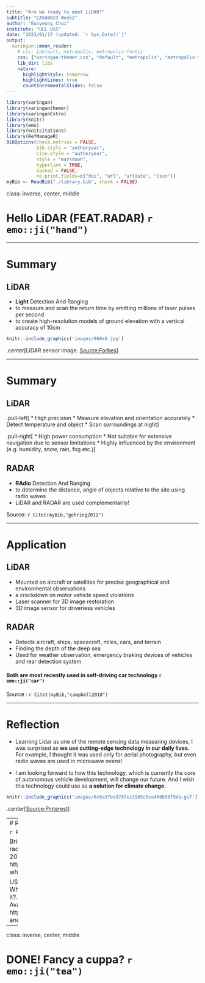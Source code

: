 ```yaml
---
title: "Are we ready to meet LiDAR?"
subtitle: "CASA0023 Week2"
author: "Eunyoung Choi"
institute: "UCL USS"
date: "2023/01/17 (updated: `r Sys.Date()`)"
output:
  xaringan::moon_reader:
    # css: [default, metropolis, metropolis-fonts]
    css: ["xaringan-themer.css", "default", "metropolis", "metropolis-fonts"]
    lib_dir: libs
    nature:
      highlightStyle: tomorrow
      highlightLines: true
      countIncrementalSlides: false
---
```


```r
library(xaringan)
library(xaringanthemer)
library(xaringanExtra)
library(knitr)
library(emo)
library(knitcitations)
library(RefManageR)
BibOptions(check.entries = FALSE, 
           bib.style = "authoryear", 
           cite.style = "authoryear", 
           style = "markdown", 
           hyperlink = TRUE, 
           dashed = FALSE, 
           no.print.fields=c("doi", "url", "urldate", "issn"))
myBib <- ReadBib("./library.bib", check = FALSE)
```

class: inverse, center, middle

# Hello LiDAR (FEAT.RADAR) `r emo::ji("hand")`

---

# Summary

## LiDAR
 * **Light** Detection And Ranging
 * to measure and scan the return time by emitting millions of laser pulses per second
 * to create high-resolution models of ground elevation with a vertical accuracy of 10cm

```r
knitr::include_graphics('images/960x0.jpg')
```
.center[LiDAR sensor image. [Source:Forbes](https://www.forbes.com/sites/sabbirrangwala/2020/04/12/there-must-be-860-ways-to-build-an-av-lidarpart-1/?sh=48144d69545c)]  

---

# Summary

## LiDAR
.pull-left[
* High precision 
* Measure elevation and orientation accurately
* Detect temperature and object 
* Scan surroundings at night
]
 
.pull-right[ 
* High power consumption
* Not suitable for extensive navigation due to sensor limitations
* Highly influenced by the environment (e.g. humidity, snow, rain, fog etc.)
]


## RADAR
 * **RAdio** Detection And Ranging
 * to determine the distance, angle of objects relative to the site using radio waves
 * LiDAR and RADAR are used complementarily!

Source: `r Citet(myBib,"gohring2011")`

---

# Application

## LiDAR
 * Mounted on aircraft or satellites for precise geographical and environmental observations
 * a crackdown on motor vehicle speed violations
 * Laser scanner for 3D image restoration
 * 3D image sensor for driverless vehicles

## RADAR
 * Detects aircraft, ships, spacecraft, miles, cars, and terrain
 * Finding the depth of the deep sea 
 * Used for weather observation, emergency braking devices of vehicles and rear detection system

#### **Both** are most recently used in **self-driving car technology** `r emo::ji("car")`
Source : `r Citet(myBib,"campbell2018")`

---

# Reflection 

* Learning Lidar as one of the remote sensing data measuring devices, I was surprised as **we use cutting-edge technology in our daily lives.** For example, I thought it was used only for aerial photography, but even radio waves are used in microwave ovens!

* I am looking forward to how this technology, which is currently the core of autonomous vehicle development, will change our future. And I wish this technology could use as **a solution for climate change.**

```r
knitr::include_graphics('images/6c6a37ee9787cc1585c5ce466b50f9da.gif')
```
.center[[Source:Pinterest](https://www.pinterest.com/pin/93590498485503110/)]  

---
# Reference

```r
PrintBibliography(myBib)
```

Bridges,A. 2015. Explainer: What are lidar, radar and sonar?. [Online]. [Accessed 1 May 2015]. Available from: https://www.snexplores.org/article/explainer-what-are-lidar-radar-and-sonar

USGS science for a changing world. 2023. What is Lidar data and where can I download it?. [Online]. [Accessed 23 March 2023]. Available from: https://www.usgs.gov/faqs/what-lidar-data-and-where-can-i-download-it

---

class: inverse, center, middle

# DONE! Fancy a cuppa? `r emo::ji("tea")`

